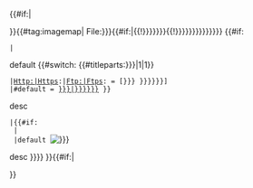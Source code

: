 <includeonly>{{#if:{{{inline|}}}|<span></span><div class="imagemap-inline" style="display:inline;">}}{{#tag:imagemap|
File:{{{image|{{{1}}}}}}{{#if:{{{width|}}}{{{4|}}}|{{!}}{{{width|{{{4}}}}}}}}{{!}}{{{Alt|{{{tooltip|{{{3|{{{link|{{{2|聽}}}}}}}}}}}}}}}
{{#if:{{{link|}}}{{{2|}}}
 |
default {{#switch: {{#titleparts:{{{link|{{{2}}}}}}|1|1}}
 |Http:|Https:|Ftp:|Ftps: = [{{{link|{{{2}}}}}} {{{tooltip|{{{link|{{{2}}}}}}}}}]
 |#default = [[{{{link|{{{2}}}}}}|{{{tooltip|{{{link|{{{2}}}}}}}}}]] }}
desc {{{desc|bottom-right}}}
 |{{#if:{{{form|}}}
  |
  |default [[File:{{{image|{{{1}}}}}}]]
desc {{{desc|none}}}
}}}}
{{{form|}}}
}}{{#if:{{{inline|}}}|</div>}}</includeonly><noinclude>{{Documentation}}

</noinclude>